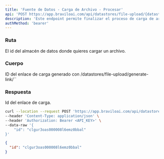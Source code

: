 ```yaml
---
title: 'Fuente de Datos - Carga de Archivo - Procesar'
api: 'POST https://app.braviloai.com/api/datastores/file-upload/{datastoreId}'
description: 'Este endpoint permite finalizar el proceso de carga de archivos.'
authMethod: 'bearer'
---
```


### Ruta

<ParamField path="datastoreId" type="string" required>
  El id del almacén de datos donde quieres cargar un archivo.
</ParamField>

### Cuerpo

<ParamField body="id" type="string" required>
  ID del enlace de carga generado con /datastores/file-upload/generate-link/`<datastoreId>`
</ParamField>

### Respuesta

<ResponseField name="id" type="string">
  Id del enlace de carga.
</ResponseField>

<RequestExample>

```bash Ejemplo de Solicitud
curl --location --request POST 'https://app.braviloai.com/api/datastores/file-upload/<datastoreId>' \
--header 'Content-Type: application/json' \
--header 'Authorization: Bearer <API_KEY>' \
--data-raw '{
    "id": "clgur3oas000008l6emz0bbal"
}'
```

</RequestExample>

<ResponseExample>

```json Respuesta
{
  "id": "clgur3oas000008l6emz0bbal"
}
```

</ResponseExample>

